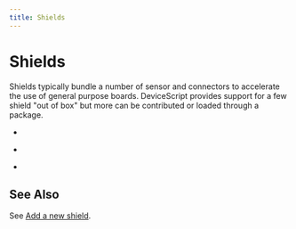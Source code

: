 ```yaml
---
title: Shields
---
```



# Shields

Shields typically bundle a number of sensor and connectors to accelerate the use of general purpose boards.
DeviceScript provides support for a few shield "out of box" but more can be contributed or loaded through a package.

-   <DeviceCard
        image={xiaoUrl}
        href="/devices/shields/xiao-expansion-board"
        title="Xiao Expansion Board"
        description="For Xiao ESP32-C3 and similar boards."
    />

-   <DeviceCard
        image="https://camo.githubusercontent.com/87b630c1000c12fe6919768cfb73ab8122ec26cfec0f2029ca16b3edf01b022e/68747470733a2f2f6b73722d7567632e696d6769782e6e65742f6173736574732f3033362f3934392f3333332f31396434653833373031393061353662653133383938333264333434383736665f6f726967696e616c2e6a70673f69786c69623d72622d342e302e3226773d363830266669743d6d617826763d31363439363733393835266769662d713d353026713d393226733d6266326338666635323763643036633665303231646262656264353038383762"
        href="/devices/shields/pico-bricks"
        title="Pico Bricks"
        description="For Raspberry Pi Pico and Pico-W"
    />

-   <DeviceCard
        image="https://github.com/mmoskal/devicescript-waveshare-pico-lcd/blob/main/assets/pico-lcd-114.png?raw=true"
        href="/devices/shields/waveshare-pico-led"
        title="WaveShare Pico Led"
        description="For Raspberry Pi Pico and Pico-W"
    />

## See Also

See [Add a new shield](/devices/add-shield).

